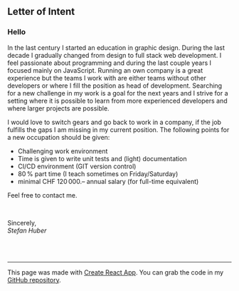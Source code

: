 ## Letter of Intent

### Hello
In the last century I started an education in graphic design. During the last decade I gradually changed from design to full stack web development.
I feel passionate about programming and during the last couple years I focused mainly on JavaScript.
Running an own company is a great experience but the teams I work with are either teams without other developers or where I fill the position as head of development. Searching for a new challenge in my work is a goal for the next years and I strive for a setting where it is possible to learn from more experienced developers and where larger projects are possible.

I would love to switch gears and go back to work in a company, if the job fulfills the gaps I am missing in my current position. The following points for a new occupation should be given:

* Challenging work environment
* Time is given to write unit tests and (light) documentation
* CI/CD environment (GIT version control)
* 80 % part time (I teach sometimes on Friday/Saturday)
* minimal CHF 120 000.– annual salary (for full-time equivalent)


Feel free to contact me.

<br />

Sincerely, <br />
*Stefan Huber*


<br />
<br />
<hr />


<div class="small">

This page was made with [Create React App](https://github.com/facebook/create-react-app). You can grab the code in my [GitHub repository](https://github.com/signalwerk/signalwerk.github.io/tree/build/src).

</div>
